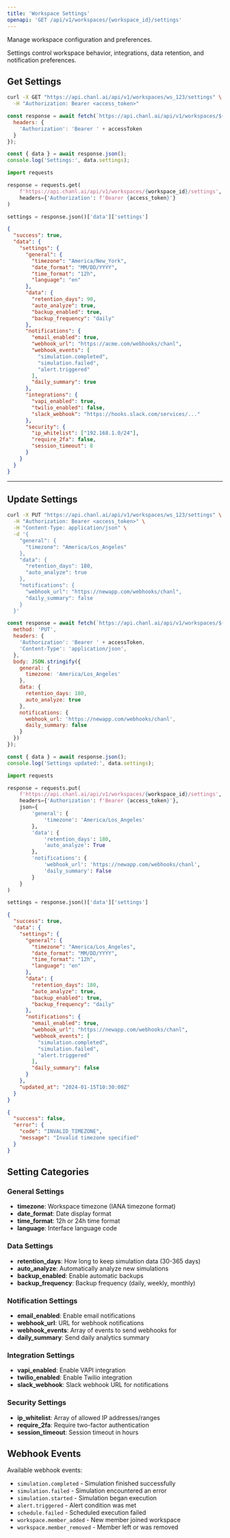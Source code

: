 ```yaml
---
title: 'Workspace Settings'
openapi: 'GET /api/v1/workspaces/{workspace_id}/settings'
---
```


Manage workspace configuration and preferences.

Settings control workspace behavior, integrations, data retention, and notification preferences.

## Get Settings

<RequestExample>

```bash cURL
curl -X GET "https://api.chanl.ai/api/v1/workspaces/ws_123/settings" \
  -H "Authorization: Bearer <access_token>"
```

```javascript JavaScript
const response = await fetch(`https://api.chanl.ai/api/v1/workspaces/${workspaceId}/settings`, {
  headers: {
    'Authorization': 'Bearer ' + accessToken
  }
});

const { data } = await response.json();
console.log('Settings:', data.settings);
```

```python Python
import requests

response = requests.get(
    f'https://api.chanl.ai/api/v1/workspaces/{workspace_id}/settings',
    headers={'Authorization': f'Bearer {access_token}'}
)

settings = response.json()['data']['settings']
```

</RequestExample>

<ResponseExample>

```json Get Settings Response
{
  "success": true,
  "data": {
    "settings": {
      "general": {
        "timezone": "America/New_York",
        "date_format": "MM/DD/YYYY",
        "time_format": "12h",
        "language": "en"
      },
      "data": {
        "retention_days": 90,
        "auto_analyze": true,
        "backup_enabled": true,
        "backup_frequency": "daily"
      },
      "notifications": {
        "email_enabled": true,
        "webhook_url": "https://acme.com/webhooks/chanl",
        "webhook_events": [
          "simulation.completed",
          "simulation.failed",
          "alert.triggered"
        ],
        "daily_summary": true
      },
      "integrations": {
        "vapi_enabled": true,
        "twilio_enabled": false,
        "slack_webhook": "https://hooks.slack.com/services/..."
      },
      "security": {
        "ip_whitelist": ["192.168.1.0/24"],
        "require_2fa": false,
        "session_timeout": 8
      }
    }
  }
}
```

</ResponseExample>

---

## Update Settings

<RequestExample>

```bash cURL
curl -X PUT "https://api.chanl.ai/api/v1/workspaces/ws_123/settings" \
  -H "Authorization: Bearer <access_token>" \
  -H "Content-Type: application/json" \
  -d '{
    "general": {
      "timezone": "America/Los_Angeles"
    },
    "data": {
      "retention_days": 180,
      "auto_analyze": true
    },
    "notifications": {
      "webhook_url": "https://newapp.com/webhooks/chanl",
      "daily_summary": false
    }
  }'
```

```javascript JavaScript
const response = await fetch(`https://api.chanl.ai/api/v1/workspaces/${workspaceId}/settings`, {
  method: 'PUT',
  headers: {
    'Authorization': 'Bearer ' + accessToken,
    'Content-Type': 'application/json',
  },
  body: JSON.stringify({
    general: {
      timezone: 'America/Los_Angeles'
    },
    data: {
      retention_days: 180,
      auto_analyze: true
    },
    notifications: {
      webhook_url: 'https://newapp.com/webhooks/chanl',
      daily_summary: false
    }
  })
});

const { data } = await response.json();
console.log('Settings updated:', data.settings);
```

```python Python
import requests

response = requests.put(
    f'https://api.chanl.ai/api/v1/workspaces/{workspace_id}/settings',
    headers={'Authorization': f'Bearer {access_token}'},
    json={
        'general': {
            'timezone': 'America/Los_Angeles'
        },
        'data': {
            'retention_days': 180,
            'auto_analyze': True
        },
        'notifications': {
            'webhook_url': 'https://newapp.com/webhooks/chanl',
            'daily_summary': False
        }
    }
)

settings = response.json()['data']['settings']
```

</RequestExample>

<ResponseExample>

```json Update Settings Response
{
  "success": true,
  "data": {
    "settings": {
      "general": {
        "timezone": "America/Los_Angeles",
        "date_format": "MM/DD/YYYY",
        "time_format": "12h",
        "language": "en"
      },
      "data": {
        "retention_days": 180,
        "auto_analyze": true,
        "backup_enabled": true,
        "backup_frequency": "daily"
      },
      "notifications": {
        "email_enabled": true,
        "webhook_url": "https://newapp.com/webhooks/chanl",
        "webhook_events": [
          "simulation.completed",
          "simulation.failed",
          "alert.triggered"
        ],
        "daily_summary": false
      }
    },
    "updated_at": "2024-01-15T10:30:00Z"
  }
}
```

```json Error Response
{
  "success": false,
  "error": {
    "code": "INVALID_TIMEZONE",
    "message": "Invalid timezone specified"
  }
}
```

</ResponseExample>

## Setting Categories

### General Settings
- **timezone**: Workspace timezone (IANA timezone format)
- **date_format**: Date display format
- **time_format**: 12h or 24h time format
- **language**: Interface language code

### Data Settings
- **retention_days**: How long to keep simulation data (30-365 days)
- **auto_analyze**: Automatically analyze new simulations
- **backup_enabled**: Enable automatic backups
- **backup_frequency**: Backup frequency (daily, weekly, monthly)

### Notification Settings
- **email_enabled**: Enable email notifications
- **webhook_url**: URL for webhook notifications
- **webhook_events**: Array of events to send webhooks for
- **daily_summary**: Send daily analytics summary

### Integration Settings
- **vapi_enabled**: Enable VAPI integration
- **twilio_enabled**: Enable Twilio integration
- **slack_webhook**: Slack webhook URL for notifications

### Security Settings
- **ip_whitelist**: Array of allowed IP addresses/ranges
- **require_2fa**: Require two-factor authentication
- **session_timeout**: Session timeout in hours

## Webhook Events

Available webhook events:
- `simulation.completed` - Simulation finished successfully
- `simulation.failed` - Simulation encountered an error
- `simulation.started` - Simulation began execution
- `alert.triggered` - Alert condition was met
- `schedule.failed` - Scheduled execution failed
- `workspace.member_added` - New member joined workspace
- `workspace.member_removed` - Member left or was removed